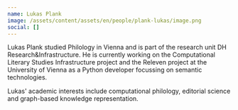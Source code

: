 ```yaml
---
name: Lukas Plank
image: /assets/content/assets/en/people/plank-lukas/image.png
social: []
---
```

Lukas Plank studied Philology in Vienna and is part of the research unit DH Research&Infrastructure. He is currently working on the Computational Literary Studies Infrastructure project and the Releven project at the University of Vienna as a Python developer focussing on semantic technologies.

Lukas' academic interests include computational philology, editorial science and graph-based knowledge representation.
